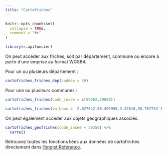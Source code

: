 ```yaml
---
title: "Cartofriches"
---
```


```r
knitr::opts_chunk$set(
  collapse = TRUE,
  comment = "#>"
)
```

```r
library(r.apifoncier)
```

On peut accéder aux friches, soit par département, commune ou encore à partir d'une emprise au format WGS84.

Pour un ou plusieurs département :

```r
cartofriches_friches_dep(coddep = 59)
```


Pour une ou plusieurs communes :

```r
cartofriches_friches(code_insee = c(59002,59008))
```

```r
cartofriches_friches(in_bbox = '2.827642,50.495958,3.32616,50.767734')
```

On peut également accéder aux objets géographiques associés.

```r
cartofriches_geofriches(code_insee = 59350) %>% 
  carte()
```

Retrouvez toutes les fonctions liées aux données de cartofriches directement dans [l'onglet Référence](https://rcadot.github.io/r.apifoncier/reference/index.html#cartofriches).

